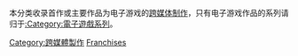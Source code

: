 本分类收录首作或主要作品为电子游戏的[[跨媒体制作|跨媒体制作]]，只有电子游戏作品的系列请归于[[:Category:電子遊戲系列|:Category:電子遊戲系列]]。

[[Category:跨媒體製作|Category:跨媒體製作]]
[[Category:电子游戏|Franchises]]